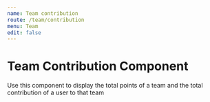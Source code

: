 ```yaml
---
name: Team contribution
route: /team/contribution
menu: Team
edit: false
---
```



# Team Contribution Component

Use this component to display the total points of a team and the total contribution of a user to that team

<Playground>
	<div style={{ display: "flex", alignItems: "center", justifyContent: "space-around", flexDirection: "row", height: "700px" }}>
		<div style={{ width: "400px", height: "500px", background: "#fff", borderRadius: "10px", boxShadow: "0px 0px 6px 6px rgba(0, 0, 0, 0.25)" }}>
			<TeamComponent data={TeamData} teamPoints={123456} contribution={1234} />
		</div>
	</div>
</Playground>

<Props of={TeamComponent} />
